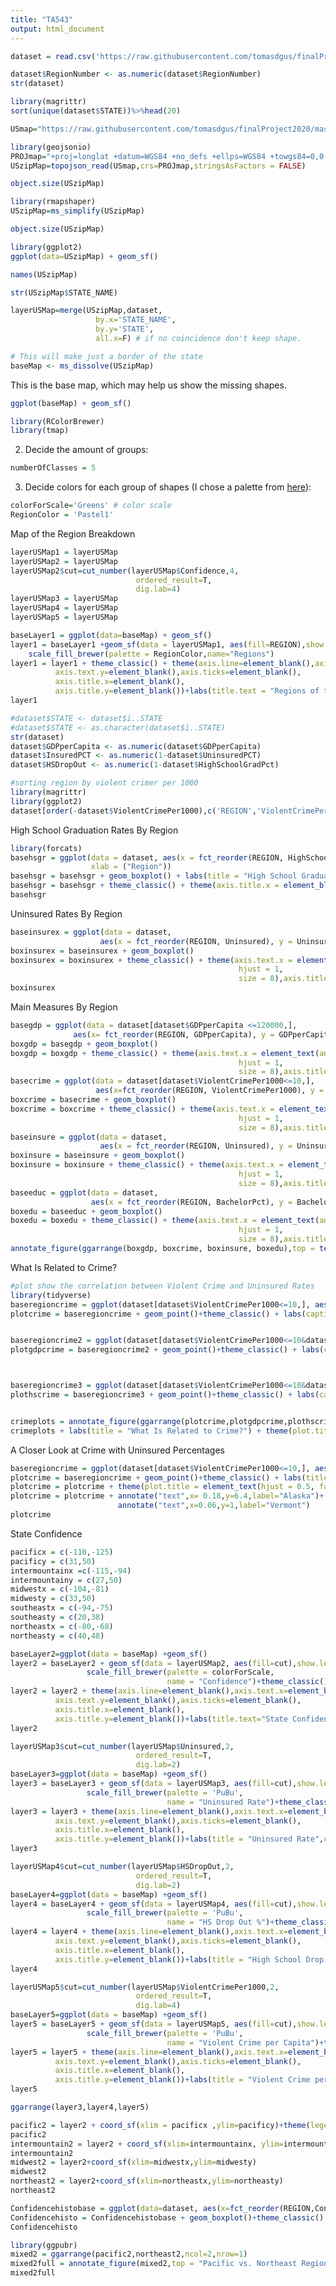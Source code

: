 ```yaml
---
title: "TA543"
output: html_document
---
```


```r
dataset = read.csv('https://raw.githubusercontent.com/tomasdgus/finalProject2020/master/dataset543.csv')
```

```r
dataset$RegionNumber <- as.numeric(dataset$RegionNumber)
str(dataset)
```


```r
library(magrittr)
sort(unique(dataset$STATE))%>%head(20)
```

```r
USmap="https://raw.githubusercontent.com/tomasdgus/finalProject2020/master/states.json"
```

```r
library(geojsonio)
PROJmap="+proj=longlat +datum=WGS84 +no_defs +ellps=WGS84 +towgs84=0,0,0"
USzipMap=topojson_read(USmap,crs=PROJmap,stringsAsFactors = FALSE)
```

```r
object.size(USzipMap)
```
```r
library(rmapshaper)
USzipMap=ms_simplify(USzipMap)
```


```r
object.size(USzipMap)
```


```r
library(ggplot2)
ggplot(data=USzipMap) + geom_sf()
```


```r
names(USzipMap)
```


```r
str(USzipMap$STATE_NAME)
```


```r
layerUSMap=merge(USzipMap,dataset, 
                   by.x='STATE_NAME', 
                   by.y='STATE',
                   all.x=F) # if no coincidence don't keep shape.
```


```r
# This will make just a border of the state
baseMap <- ms_dissolve(USzipMap)
```


This is the base map, which may help us show the missing shapes.
```r
ggplot(baseMap) + geom_sf()
```


```r
library(RColorBrewer)
library(tmap)
```


2. Decide the amount of groups:


```r
numberOfClasses = 5
```


3. Decide colors for each group of shapes (I chose a palette from [here](http://colorbrewer2.org/)):
```r
colorForScale='Greens' # color scale
RegionColor = 'Pastel1'
```



Map of the Region Breakdown
```r
layerUSMap1 = layerUSMap
layerUSMap2 = layerUSMap
layerUSMap2$cut=cut_number(layerUSMap$Confidence,4,
                            ordered_result=T,
                            dig.lab=4)
layerUSMap3 = layerUSMap
layerUSMap4 = layerUSMap
layerUSMap5 = layerUSMap
```

```r
baseLayer1 = ggplot(data=baseMap) + geom_sf()
layer1 = baseLayer1 +geom_sf(data = layerUSMap1, aes(fill=REGION),show.legend = T)+
    scale_fill_brewer(palette = RegionColor,name="Regions")
layer1 = layer1 + theme_classic() + theme(axis.line=element_blank(),axis.text.x=element_blank(),
          axis.text.y=element_blank(),axis.ticks=element_blank(),
          axis.title.x=element_blank(),
          axis.title.y=element_blank())+labs(title.text = "Regions of the U.S.",caption.text = "Source: U.S. National Park Service")+theme(plot.title = element_text(hjust=0.75),plot.caption = element_text(hjust=1.5))
layer1
```


```r
#dataset$STATE <- dataset$ï..STATE
#dataset$STATE <- as.character(dataset$ï..STATE)
str(dataset)
dataset$GDPperCapita <- as.numeric(dataset$GDPperCapita)
dataset$InsuredPCT <- as.numeric(1-dataset$UninsuredPCT)
dataset$HSDropOut <- as.numeric(1-dataset$HighSchoolGradPct)
```


```r
#sorting region by violent crimer per 1000
library(magrittr)
library(ggplot2)
dataset[order(-dataset$ViolentCrimePer1000),c('REGION','ViolentCrimePer1000')]%>%head(20)
```

High School Graduation Rates By Region
```r
library(forcats)
basehsgr = ggplot(data = dataset, aes(x = fct_reorder(REGION, HighSchoolGradPct),y = HighSchoolGradPct),
                  xlab = ("Region"))
basehsgr = basehsgr + geom_boxplot() + labs(title = "High School Graduation Rates By Region")
basehsgr = basehsgr + theme_classic() + theme(axis.title.x = element_blank(), plot.title = element_text(hjust = 0.5, face = "bold"))  
basehsgr
```

Uninsured Rates By Region
```r
baseinsurex = ggplot(data = dataset,
                    aes(x = fct_reorder(REGION, Uninsured), y = Uninsured))
boxinsurex = baseinsurex + geom_boxplot()
boxinsurex = boxinsurex + theme_classic() + theme(axis.text.x = element_text(angle = 45,
                                                   hjust = 1,
                                                   size = 8),axis.title.x = element_blank()) + labs(title = "Uninsured Rates By Region", caption = "Source: US Census Bureau Current Population Survey") + theme(plot.title = element_text(hjust = 0.5, face = "bold"))
boxinsurex
```

Main Measures By Region
```r
basegdp = ggplot(data = dataset[dataset$GDPperCapita <=120000,],
              aes(x= fct_reorder(REGION, GDPperCapita), y = GDPperCapita))
boxgdp = basegdp + geom_boxplot()
boxgdp = boxgdp + theme_classic() + theme(axis.text.x = element_text(angle = 45,
                                                   hjust = 1,
                                                   size = 8),axis.title.x = element_blank()) + labs(caption = "Source: Bureau of Economic Analysis")
basecrime = ggplot(data = dataset[dataset$ViolentCrimePer1000<=10,],
                   aes(x=fct_reorder(REGION, ViolentCrimePer1000), y = ViolentCrimePer1000))
boxcrime = basecrime + geom_boxplot()
boxcrime = boxcrime + theme_classic() + theme(axis.text.x = element_text(angle = 45,
                                                   hjust = 1,
                                                   size = 8),axis.title.x = element_blank()) + labs(caption = "Source: FBI State Crime Statistics")
baseinsure = ggplot(data = dataset,
                    aes(x = fct_reorder(REGION, Uninsured), y = Uninsured))
boxinsure = baseinsure + geom_boxplot()
boxinsure = boxinsure + theme_classic() + theme(axis.text.x = element_text(angle = 45,
                                                   hjust = 1,
                                                   size = 8),axis.title.x = element_blank()) + labs(caption = "Source: US Census Bureau Current Population Survey")
baseeduc = ggplot(data = dataset,
                  aes(x = fct_reorder(REGION, BachelorPct), y = BachelorPct))
boxedu = baseeduc + geom_boxplot()
boxedu = boxedu + theme_classic() + theme(axis.text.x = element_text(angle = 45,
                                                   hjust = 1,
                                                   size = 8),axis.title.x = element_blank()) + labs(caption = "Source: US Census Bureau")
annotate_figure(ggarrange(boxgdp, boxcrime, boxinsure, boxedu),top = text_grob("Main Measures by Region\n",size= 14,hjust=0.5, face = "bold"))
```

What Is Related to Crime?
```r
#plot show the correlation between Violent Crime and Uninsured Rates
library(tidyverse)
baseregioncrime = ggplot(dataset[dataset$ViolentCrimePer1000<=10,], aes(x=UninsuredPCT, y=ViolentCrimePer1000))
plotcrime = baseregioncrime + geom_point()+theme_classic() + labs(caption = "Source: US Census Bureau Current Population Survey")+ geom_smooth(method="lm",se=FALSE)


baseregioncrime2 = ggplot(dataset[dataset$ViolentCrimePer1000<=10&dataset$GDPperCapita<=120000,], aes(x=GDPperCapita, y=ViolentCrimePer1000))
plotgdpcrime = baseregioncrime2 + geom_point()+theme_classic() + labs(caption = "Source: US Bureau of Economic Analysis")+ geom_smooth(method="lm",se=FALSE)



baseregioncrime3 = ggplot(dataset[dataset$ViolentCrimePer1000<=10&dataset$HighSchoolGradPct>=.80,], aes(x=HighSchoolGradPct, y=ViolentCrimePer1000))
plothscrime = baseregioncrime3 + geom_point()+theme_classic() + labs(caption = "Source:US Census Bureau")+ geom_smooth(method="lm",se=FALSE)


crimeplots = annotate_figure(ggarrange(plotcrime,plotgdpcrime,plothscrime), top ="",)
crimeplots + labs(title = "What Is Related to Crime?") + theme(plot.title = element_text(face = "bold"))
```

A Closer Look at Crime with Uninsured Percentages
```r
baseregioncrime = ggplot(dataset[dataset$ViolentCrimePer1000<=10,], aes(x=UninsuredPCT, y=ViolentCrimePer1000))
plotcrime = baseregioncrime + geom_point()+theme_classic() + labs(title = "Is No Healthcare Related to Crime?",caption = "(Excluding Washington DC) Source: US Census Bureau Current Population Survey") + geom_smooth(method="lm",se=FALSE)
plotcrime = plotcrime + theme(plot.title = element_text(hjust = 0.5, face = "bold"))
plotcrime = plotcrime + annotate("text",x= 0.18,y=6.4,label="Alaska")+
                        annotate("text",x=0.06,y=1,label="Vermont")
plotcrime
```

State Confidence
```r
pacificx = c(-110,-125)
pacificy = c(31,50)
intermountainx =c(-115,-94)
intermountainy = c(27,50)
midwestx = c(-104,-81)
midwesty = c(33,50)
southeastx = c(-94,-75)
southeasty = c(20,38)
northeastx = c(-80,-68)
northeasty = c(40,48)
```


```r
baseLayer2=ggplot(data = baseMap) +geom_sf() 
layer2 = baseLayer2 + geom_sf(data = layerUSMap2, aes(fill=cut),show.legend = T) +
                 scale_fill_brewer(palette = colorForScale,
                                   name = "Confidence")+theme_classic()
layer2 = layer2 + theme(axis.line=element_blank(),axis.text.x=element_blank(),
          axis.text.y=element_blank(),axis.ticks=element_blank(),
          axis.title.x=element_blank(),
          axis.title.y=element_blank())+labs(title.text="State Confidence")+theme(plot.title = element_text(hjust=0.75))
layer2 
```

```r
layerUSMap3$cut=cut_number(layerUSMap$Uninsured,2,
                            ordered_result=T,
                            dig.lab=2)
baseLayer3=ggplot(data = baseMap) +geom_sf() 
layer3 = baseLayer3 + geom_sf(data = layerUSMap3, aes(fill=cut),show.legend = T) +
                 scale_fill_brewer(palette = 'PuBu',
                                   name = "Uninsured Rate")+theme_classic()
layer3 = layer3 + theme(axis.line=element_blank(),axis.text.x=element_blank(),
          axis.text.y=element_blank(),axis.ticks=element_blank(),
          axis.title.x=element_blank(),
          axis.title.y=element_blank())+labs(title = "Uninsured Rate",caption= "Source:US Census Bureau")+theme(plot.title = element_text(hjust=0.75))
layer3 
```

```r
layerUSMap4$cut=cut_number(layerUSMap$HSDropOut,2,
                            ordered_result=T,
                            dig.lab=2)
baseLayer4=ggplot(data = baseMap) +geom_sf() 
layer4 = baseLayer4 + geom_sf(data = layerUSMap4, aes(fill=cut),show.legend = T) +
                 scale_fill_brewer(palette = 'PuBu',
                                   name = "HS Drop Out %")+theme_classic()
layer4 = layer4 + theme(axis.line=element_blank(),axis.text.x=element_blank(),
          axis.text.y=element_blank(),axis.ticks=element_blank(),
          axis.title.x=element_blank(),
          axis.title.y=element_blank())+labs(title = "High School Drop Out Percentage",caption= "Source:US Census Bureau")+theme(plot.title = element_text(hjust=0.75))
layer4 
```
```r
layerUSMap5$cut=cut_number(layerUSMap$ViolentCrimePer1000,2,
                            ordered_result=T,
                            dig.lab=4)
baseLayer5=ggplot(data = baseMap) +geom_sf() 
layer5 = baseLayer5 + geom_sf(data = layerUSMap5, aes(fill=cut),show.legend = T) +
                 scale_fill_brewer(palette = 'PuBu',
                                   name = "Violent Crime per Capita")+theme_classic()
layer5 = layer5 + theme(axis.line=element_blank(),axis.text.x=element_blank(),
          axis.text.y=element_blank(),axis.ticks=element_blank(),
          axis.title.x=element_blank(),
          axis.title.y=element_blank())+labs(title = "Violent Crime per Capita",caption= "Source:US Census Bureau")+theme(plot.title = element_text(hjust=0.75))
layer5 
```
```r
ggarrange(layer3,layer4,layer5)
```


```r
pacific2 = layer2 + coord_sf(xlim = pacificx ,ylim=pacificy)+theme(legend.position = 'none')
pacific2
intermountain2 = layer2 + coord_sf(xlim=intermountainx, ylim=intermountainy)
intermountain2
midwest2 = layer2+coord_sf(xlim=midwestx,ylim=midwesty)
midwest2
northeast2 = layer2+coord_sf(xlim=northeastx,ylim=northeasty)
northeast2
```
```r
Confidencehistobase = ggplot(data=dataset, aes(x=fct_reorder(REGION,Confidence), y=Confidence))
Confidencehisto = Confidencehistobase + geom_boxplot()+theme_classic() + theme(axis.title.x = element_blank())
Confidencehisto
```

```r
library(ggpubr)
mixed2 = ggarrange(pacific2,northeast2,ncol=2,nrow=1)
mixed2full = annotate_figure(mixed2,top = "Pacific vs. Northeast Region")
mixed2full
```
